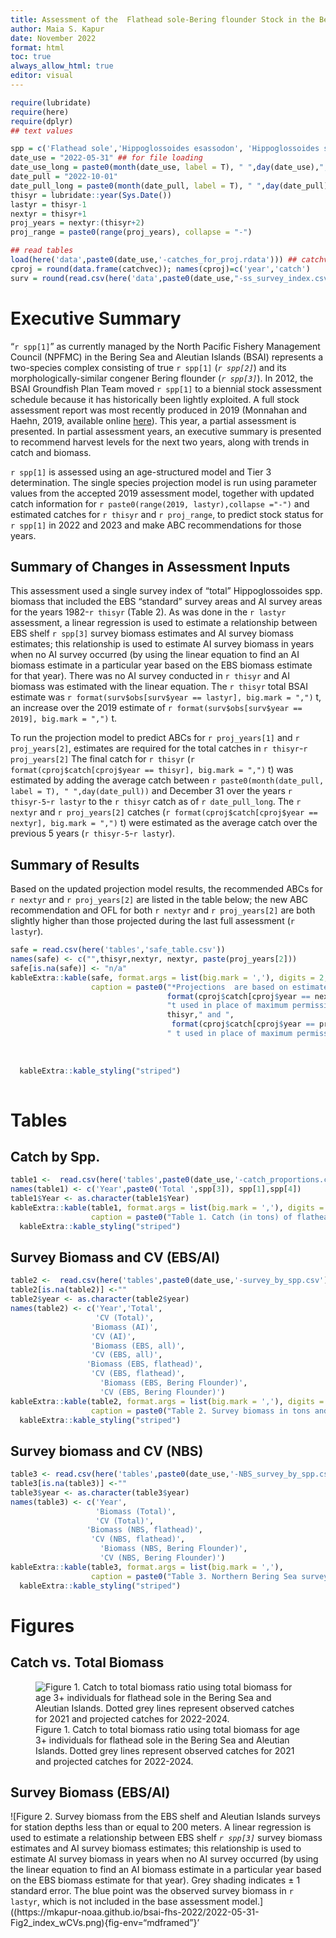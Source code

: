 ```yaml
---
title: Assessment of the  Flathead sole-Bering flounder Stock in the Bering Sea and Aleutian Islands
author: Maia S. Kapur
date: November 2022
format: html
toc: true
always_allow_html: true
editor: visual
---
```


```r
require(lubridate)
require(here)
require(dplyr)
## text values

spp = c('Flathead sole','Hippoglossoides esassodon', 'Hippoglossoides spp.', 'Bering flounder')
date_use = "2022-05-31" ## for file loading
date_use_long = paste0(month(date_use, label = T), " ",day(date_use),", ",year(date_use))
date_pull = "2022-10-01"
date_pull_long = paste0(month(date_pull, label = T), " ",day(date_pull),", ",year(date_pull))
thisyr = lubridate::year(Sys.Date())
lastyr = thisyr-1
nextyr = thisyr+1
proj_years = nextyr:(thisyr+2)
proj_range = paste0(range(proj_years), collapse = "-")

## read tables
load(here('data',paste0(date_use,'-catches_for_proj.rdata'))) ## catchvec
cproj = round(data.frame(catchvec)); names(cproj)=c('year','catch')
surv = round(read.csv(here('data',paste0(date_use,"-ss_survey_index.csv"))))
```

# Executive Summary

"`r spp[1]`" as currently managed by the North Pacific Fishery Management Council (NPFMC) in the Bering Sea and Aleutian Islands (BSAI) represents a two-species complex consisting of true `r spp[1]` (*`r spp[2]`*) and its morphologically-similar congener Bering flounder (*`r spp[3]`*). In 2012, the BSAI Groundfish Plan Team moved `r spp[1]` to a biennial stock assessment schedule because it has historically been lightly exploited. A full stock assessment report was most recently produced in 2019 (Monnahan and Haehn, 2019, available online [here](https://apps-afsc.fisheries.noaa.gov/refm/docs/2019/BSAIflathead.pdf)). This year, a partial assessment is presented. In partial assessment years, an executive summary is presented to recommend harvest levels for the next two years, along with trends in catch and biomass.

`r spp[1]` is assessed using an age-structured model and Tier 3 determination. The single species projection model is run using parameter values from the accepted 2019 assessment model, together with updated catch information for `r paste0(range(2019, lastyr),collapse ="-")` and estimated catches for `r thisyr` and `r proj_range`, to predict stock status for `r spp[1]` in 2022 and 2023 and make ABC recommendations for those years.

## Summary of Changes in Assessment Inputs

This assessment used a single survey index of "total" Hippoglossoides spp. biomass that included the EBS "standard" survey areas and AI survey areas for the years 1982-`r thisyr` (Table 2). As was done in the `r lastyr` assessment, a linear regression is used to estimate a relationship between EBS shelf `r spp[3]` survey biomass estimates and AI survey biomass estimates; this relationship is used to estimate AI survey biomass in years when no AI survey occurred (by using the linear equation to find an AI biomass estimate in a particular year based on the EBS biomass estimate for that year). There was no AI survey conducted in `r thisyr` and AI biomass was estimated with the linear equation. The `r thisyr` total BSAI estimate was `r format(surv$obs[surv$year == lastyr], big.mark = ",")` t, an increase over the 2019 estimate of `r format(surv$obs[surv$year == 2019], big.mark = ",")` t.

To run the projection model to predict ABCs for `r proj_years[1]` and `r proj_years[2]`, estimates are required for the total catches in `r thisyr`-`r proj_years[2]` The final catch for `r thisyr` (`r format(cproj$catch[cproj$year == thisyr], big.mark = ",")` t) was estimated by adding the average catch between `r paste0(month(date_pull, label = T), " ",day(date_pull))` and December 31 over the years `r thisyr-5`-`r lastyr` to the `r thisyr` catch as of `r date_pull_long`. The `r nextyr` and `r proj_years[2]` catches (`r format(cproj$catch[cproj$year == nextyr], big.mark = ",")` t) were estimated as the average catch over the previous 5 years (`r thisyr-5`-`r lastyr`).

## Summary of Results

Based on the updated projection model results, the recommended ABCs for `r nextyr` and `r proj_years[2]` are listed in the table below; the new ABC recommendation and OFL for both `r nextyr` and `r proj_years[2]` are both slightly higher than those projected during the last full assessment (`r lastyr`).

```r
safe = read.csv(here('tables','safe_table.csv'))
names(safe) <- c("",thisyr,nextyr, nextyr, paste(proj_years[2]))
safe[is.na(safe)] <- "n/a"
kableExtra::kable(safe, format.args = list(big.mark = ','), digits = 2, row.names = FALSE,
                  caption = paste0("*Projections  are based on estimated catches of ", 
                                   format(cproj$catch[cproj$year == nextyr], big.mark = ","),
                                   "t used in place of maximum permissible ABC for ",
                                   thisyr," and ",
                                    format(cproj$catch[cproj$year == proj_years[1]], big.mark = ","),
                                   " t used in place of maximum permissible ABC for ",proj_range,
                                                                                             ". The final catch for ",
                                                                                             thisyr,
                                                                                             " was estimated by taking the average tons caught between ",paste0(month(date_pull, label = T), " ",day(date_pull))," and December 31 over the previous 5 years (",paste(range(thisyr-5,lastyr),collapse='-')," and adding this average amount to the catch-to-date as of ", date_pull_long,". The ",nextyr," and ", proj_years[2], "catch was estimated as the average of the total catch in each of the last 5 years.")) %>%
  kableExtra::kable_styling("striped")
                  
```

\newpage

# Tables

::: panel-tabset
## Catch by Spp.

```r
table1 <-  read.csv(here('tables',paste0(date_use,'-catch_proportions.csv'))) 
names(table1) <- c('Year',paste0('Total ',spp[3]), spp[1],spp[4])
table1$Year <- as.character(table1$Year)
kableExtra::kable(table1, format.args = list(big.mark = ','), digits = 2,
                  caption = paste0("Table 1. Catch (in tons) of flathead sole and Bering flounder combined ", spp[2]," and ", spp[1]," only, and ", spp[3]," only in the BSAI as of ",date_pull_long," Observer data on species-specific extrapolated weight in each haul was summed over hauls within each year and used to calculate the proportion of the total Hippoglossoides spp. catch that was flathead sole or Bering flounder. Proportions were multiplied by the total Hippoglossoides spp. (flathead sole and Bering flounder combined) catches reported by AKFIN to obtain total catch of flathead sole separately from that of Bering flounder.")) %>%
  kableExtra::kable_styling("striped")
```

## Survey Biomass and CV (EBS/AI)

```r
table2 <-  read.csv(here('tables',paste0(date_use,'-survey_by_spp.csv'))) 
table2[is.na(table2)] <-""
table2$year <- as.character(table2$year)
names(table2) <- c('Year','Total', 
                   'CV (Total)',
                  'Biomass (AI)',
                  'CV (AI)',
                  'Biomass (EBS, all)',
                  'CV (EBS, all)',
                 'Biomass (EBS, flathead)',
                  'CV (EBS, flathead)',
                    'Biomass (EBS, Bering Flounder)',
                    'CV (EBS, Bering Flounder)')
kableExtra::kable(table2, format.args = list(big.mark = ','), digits = 2,
                  caption = paste0("Table 2. Survey biomass in tons and coefficient of variation (CV) of Hippoglossoides spp. combined (flathead sole and Bering flounder) across the entire BSAI; flathead sole only in the Aleutian Islands, Hippoglossoides spp. combined in the Eastern Bering Sea (EBS) shelf survey, flathead sole only in EBS shelf survey, and Bering flounder only in the EBS shelf survey. Slight discrepancies in totals may occur due to rounding. Bolded years are not included in base model.'Data accessed via Oracle database query on ",date_use_long,".")) %>%
  kableExtra::kable_styling("striped")
```

## Survey biomass and CV (NBS)

```r
table3 <- read.csv(here('tables',paste0(date_use,'-NBS_survey_by_spp.csv'))) 
table3[is.na(table3)] <-""
table3$year <- as.character(table3$year)
names(table3) <- c('Year',
                   'Biomass (Total)', 
                   'CV (Total)',
                 'Biomass (NBS, flathead)',
                  'CV (NBS, flathead)',
                    'Biomass (NBS, Bering Flounder)',
                    'CV (NBS, Bering Flounder)')
kableExtra::kable(table3, format.args = list(big.mark = ','), 
                  caption = paste0("Table 3. Northern Bering Sea survey biomass (t) and coefficient of variation (CV) for flathead sole, Bering flounder, and the two combined (Hippoglossoides spp.).  These data are not included in the base model and are presented here for reference only. Data accessed via Oracle database query on ",date_use_long,"."))%>%
  kableExtra::kable_styling("striped")


```
:::

\newpage

# Figures

::: panel-tabset
## Catch vs. Total Biomass

![Figure 1. Catch to total biomass ratio using total biomass for age 3+ individuals for flathead sole in the Bering Sea and Aleutian Islands. Dotted grey lines represent observed catches for 2021 and projected catches for 2022-2024.](https://mkapur-noaa.github.io/bsai-fhs-2022/2022-05-31-Fig1_catchvsbio.png)

## Survey Biomass (EBS/AI)

![Figure 2. Survey biomass from the EBS shelf and Aleutian Islands surveys for station depths less than or equal to 200 meters. A linear regression is used to estimate a relationship between EBS shelf *`r spp[3]`* survey biomass estimates and AI survey biomass estimates; this relationship is used to estimate AI survey biomass in years when no AI survey occurred (by using the linear equation to find an AI biomass estimate in a particular year based on the EBS biomass estimate for that year). Grey shading indicates ± 1 standard error. The blue point was the observed survey biomass in `r lastyr`, which is not included in the base assessment model.]((https://mkapur-noaa.github.io/bsai-fhs-2022/2022-05-31-Fig2_index_wCVs.png){fig-env="mdframed"}'

:::
